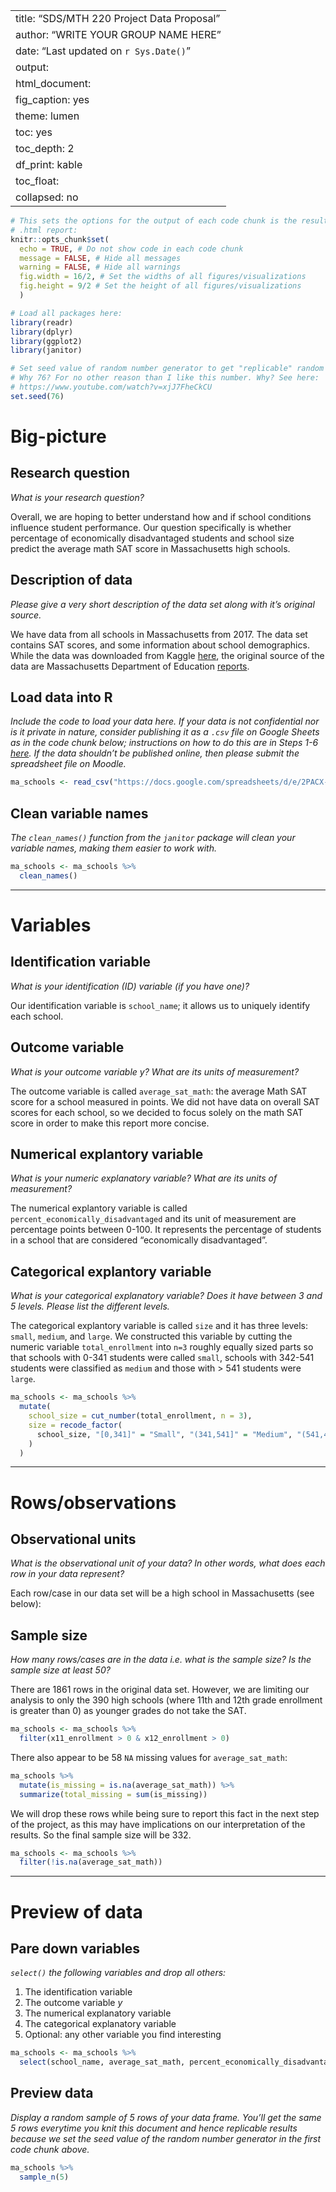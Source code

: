 
---
title: "SDS/MTH 220 Project Data Proposal"
author: "WRITE YOUR GROUP NAME HERE"
date: "Last updated on `r Sys.Date()`"
output:
  html_document:
    fig_caption: yes
    theme: lumen
    toc: yes
    toc_depth: 2
    df_print: kable
    toc_float:
      collapsed: no
---

```r
# This sets the options for the output of each code chunk is the resulting
# .html report:
knitr::opts_chunk$set(
  echo = TRUE, # Do not show code in each code chunk
  message = FALSE, # Hide all messages
  warning = FALSE, # Hide all warnings
  fig.width = 16/2, # Set the widths of all figures/visualizations
  fig.height = 9/2 # Set the height of all figures/visualizations
  )

# Load all packages here:
library(readr)
library(dplyr)
library(ggplot2)
library(janitor)

# Set seed value of random number generator to get "replicable" random numbers.
# Why 76? For no other reason than I like this number. Why? See here:
# https://www.youtube.com/watch?v=xjJ7FheCkCU
set.seed(76)
```



# Big-picture

## Research question

_What is your research question?_

Overall, we are hoping to better understand how and if school conditions influence student performance. Our question specifically is whether percentage of economically disadvantaged students and school size predict the average math SAT score in Massachusetts high schools. 

## Description of data

_Please give a very short description of the data set along with it's original source._

We have data from all schools in Massachusetts from 2017. The data set contains SAT scores, and some information about school demographics. While the data was downloaded from Kaggle [here](https://www.kaggle.com/ndalziel/massachusetts-public-schools-data), the original source of the data are Massachusetts Department of Education [reports](http://profiles.doe.mass.edu/state_report/).

## Load data into R

_Include the code to load your data here. If your data is not confidential nor is it private in nature, consider publishing it as a `.csv` file on Google Sheets as in the code chunk below; instructions on how to do this are in Steps 1-6 [here](https://twitter.com/rudeboybert/status/1055821846539591680). If the data shouldn't be published online, then please submit the spreadsheet file on Moodle._

```r
ma_schools <- read_csv("https://docs.google.com/spreadsheets/d/e/2PACX-1vSrWSNyNqRVA950sdYa1QazAT-l0T7dl6pE5Ewvt7LkSm9LXmeVNbCbqEcrbygFmFyK4B6VQQGebuk9/pub?gid=1469057204&single=true&output=csv")
```


## Clean variable names

_The `clean_names()` function from the `janitor` package will clean your variable names, making them easier to work with._

```r
ma_schools <- ma_schools %>% 
  clean_names()
```



***



# Variables

## Identification variable

_What is your identification (ID) variable (if you have one)?_

Our identification variable is `school_name`; it allows us to uniquely identify each school.

## Outcome variable

_What is your outcome variable $y$? What are its units of measurement?_

The outcome variable is called `average_sat_math`: the average Math SAT score for a school measured in points.  We did not have data on overall SAT scores for each school, so we decided to focus solely on the math SAT score in order to make this report more concise.

## Numerical explantory variable

_What is your numeric explanatory variable? What are its units of measurement?_

The numerical explantory variable is called `percent_economically_disadvantaged` and its unit of measurement are percentage points between 0-100.  It represents the percentage of students in a school that are considered "economically disadvantaged".

## Categorical explantory variable

_What is your categorical explanatory variable? Does it have between 3 and 5 levels. Please list the different levels._

The categorical explantory variable is called `size` and it has three levels: `small`, `medium`, and `large`. We constructed this variable by cutting the numeric variable `total_enrollment` into `n=3` roughly equally sized parts so that schools with 0-341 students were called `small`, schools with 342-541 students were classified as `medium` and those with > 541 students were `large`. 

```r
ma_schools <- ma_schools %>% 
  mutate(
    school_size = cut_number(total_enrollment, n = 3),
    size = recode_factor(
      school_size, "[0,341]" = "Small", "(341,541]" = "Medium", "(541,4.26e+03]" = "Large"
    )
  )
```



***


# Rows/observations

## Observational units

_What is the observational unit of your data? In other words, what does each row in your data represent?_

Each row/case in our data set will be a high school in Massachusetts (see below):

## Sample size

_How many rows/cases are in the data i.e. what is the sample size? Is the sample size at least 50?_

There are 1861 rows in the original data set. However, we are limiting our analysis to only the 390 high schools (where 11th and 12th grade enrollment is greater than 0) as younger grades do not take the SAT. 

```r
ma_schools <- ma_schools %>% 
  filter(x11_enrollment > 0 & x12_enrollment > 0)
```

There also appear to be 58 `NA` missing values for `average_sat_math`:

```r
ma_schools %>% 
  mutate(is_missing = is.na(average_sat_math)) %>% 
  summarize(total_missing = sum(is_missing))
```

We will drop these rows while being sure to report this fact in the next step of the project, as this may have implications on our interpretation of the results. So the final sample size will be 332. 


```r
ma_schools <- ma_schools %>% 
  filter(!is.na(average_sat_math))
```



***


# Preview of data

## Pare down variables

_`select()` the following variables and drop all others:_

1. The identification variable
1. The outcome variable $y$
1. The numerical explanatory variable
1. The categorical explanatory variable
1. Optional: any other variable you find interesting

```r
ma_schools <- ma_schools %>% 
  select(school_name, average_sat_math, percent_economically_disadvantaged, size)
```


## Preview data

_Display a random sample of 5 rows of your data frame. You'll get the same 5
rows everytime you knit this document and hence replicable results because we
set the seed value of the random number generator in the first code chunk above._

```r
ma_schools %>% 
  sample_n(5)
```





